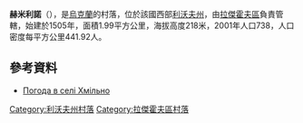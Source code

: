 {{coord|50|14|45|N|24|49|37|E|scale:100000|display=title}}

'''赫米利諾'''（{{lang-uk|Хмільно}}），是[[烏克蘭|烏克蘭]]的村落，位於該國西部[[利沃夫州|利沃夫州]]，由[[拉傑霍夫區|拉傑霍夫區]]負責管轄，始建於1505年，面積1.99平方公里，海拔高度218米，2001年人口738，人口密度每平方公里441.92人。

==參考資料==
* [http://weather.in.ua/ua/l'vovskaja/27394 Погода в селі Хмільно]

{{DEFAULTSORT:Хмільно}}
[[Category:利沃夫州村落|Category:利沃夫州村落]]
[[Category:拉傑霍夫區村落|Category:拉傑霍夫區村落]]


{{Lviv-geo-stub}}
